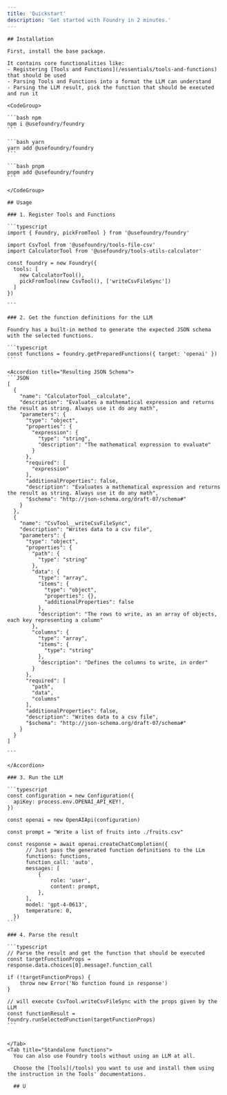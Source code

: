 ```yaml
---
title: 'Quickstart'
description: 'Get started with Foundry in 2 minutes.'
---
```


<Tabs>
  <Tab title="Use Foundry with LLMs">

    ## Installation

    First, install the base package.

    It contains core functionalities like:
    - Registering [Tools and Functions](/essentials/tools-and-functions) that should be used
    - Parsing Tools and Functions into a format the LLM can understand
    - Parsing the LLM result, pick the function that should be executed and run it

    <CodeGroup>

    ```bash npm
    npm i @usefoundry/foundry
    ```

    ```bash yarn
    yarn add @usefoundry/foundry
    ```

    ```bash pnpm
    pnpm add @usefoundry/foundry
    ```

    </CodeGroup>

    ## Usage

    ### 1. Register Tools and Functions

    ```typescript
    import { Foundry, pickFromTool } from '@usefoundry/foundry'

    import CsvTool from '@usefoundry/tools-file-csv'
    import CalculatorTool from '@usefoundry/tools-utils-calculator'

    const foundry = new Foundry({
      tools: [
        new CalculatorTool(),
        pickFromTool(new CsvTool(), ['writeCsvFileSync'])
      ]
    })

    ```

    ### 2. Get the function definitions for the LLM

    Foundry has a built-in method to generate the expected JSON schema with the selected functions.

    ```typescript
    const functions = foundry.getPreparedFunctions({ target: 'openai' })
    ```

    <Accordion title="Resulting JSON Schema">
    ```JSON
    [
      {
        "name": "CalculatorTool__calculate",
        "description": "Evaluates a mathematical expression and returns the result as string. Always use it do any math",
        "parameters": {
          "type": "object",
          "properties": {
            "expression": {
              "type": "string",
              "description": "The mathematical expression to evaluate"
            }
          },
          "required": [
            "expression"
          ],
          "additionalProperties": false,
          "description": "Evaluates a mathematical expression and returns the result as string. Always use it do any math",
          "$schema": "http://json-schema.org/draft-07/schema#"
        }
      },
      {
        "name": "CsvTool__writeCsvFileSync",
        "description": "Writes data to a csv file",
        "parameters": {
          "type": "object",
          "properties": {
            "path": {
              "type": "string"
            },
            "data": {
              "type": "array",
              "items": {
                "type": "object",
                "properties": {},
                "additionalProperties": false
              },
              "description": "The rows to write, as an array of objects, each key representing a column"
            },
            "columns": {
              "type": "array",
              "items": {
                "type": "string"
              },
              "description": "Defines the columns to write, in order"
            }
          },
          "required": [
            "path",
            "data",
            "columns"
          ],
          "additionalProperties": false,
          "description": "Writes data to a csv file",
          "$schema": "http://json-schema.org/draft-07/schema#"
        }
      }
    ]

    ```

    </Accordion>

    ### 3. Run the LLM

    ```typescript
    const configuration = new Configuration({
      apiKey: process.env.OPENAI_API_KEY!,
    })

    const openai = new OpenAIApi(configuration)

    const prompt = "Write a list of fruits into ./fruits.csv"

    const response = await openai.createChatCompletion({
          // Just pass the generated function definitions to the LLm
          functions: functions,
          function_call: 'auto',
          messages: [
              {
                  role: 'user',
                  content: prompt,
              },
          ],
          model: 'gpt-4-0613',
          temperature: 0,
      })
    ```

    ### 4. Parse the result

    ```typescript
    // Parse the result and get the function that should be executed
    const targetFunctionProps = response.data.choices[0].message?.function_call

    if (!targetFunctionProps) {
        throw new Error('No function found in response')
    }

    // will execute CsvTool.writeCsvFileSync with the props given by the LLM
    const functionResult = foundry.runSelectedFunction(targetFunctionProps)
    ```


    </Tab>
    <Tab title="Standalone functions">
      You can also use Foundry tools without using an LLM at all.

      Choose the [Tools](/tools) you want to use and install them using the instruction in the Tools' documentations.

      ## U